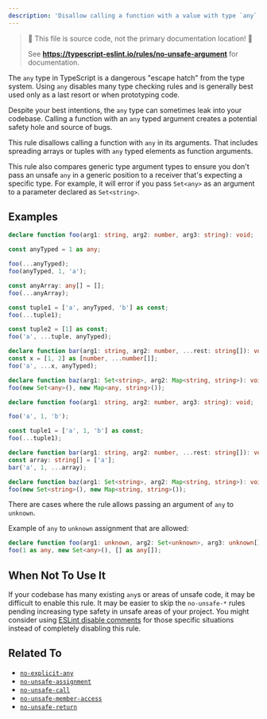 ```yaml
---
description: 'Disallow calling a function with a value with type `any`.'
---
```



> 🛑 This file is source code, not the primary documentation location! 🛑
>
> See **https://typescript-eslint.io/rules/no-unsafe-argument** for documentation.

The `any` type in TypeScript is a dangerous "escape hatch" from the type system.
Using `any` disables many type checking rules and is generally best used only as a last resort or when prototyping code.

Despite your best intentions, the `any` type can sometimes leak into your codebase.
Calling a function with an `any` typed argument creates a potential safety hole and source of bugs.

This rule disallows calling a function with `any` in its arguments.
That includes spreading arrays or tuples with `any` typed elements as function arguments.

This rule also compares generic type argument types to ensure you don't pass an unsafe `any` in a generic position to a receiver that's expecting a specific type.
For example, it will error if you pass `Set<any>` as an argument to a parameter declared as `Set<string>`.

## Examples

<Tabs>
<TabItem value="❌ Incorrect">

```ts
declare function foo(arg1: string, arg2: number, arg3: string): void;

const anyTyped = 1 as any;

foo(...anyTyped);
foo(anyTyped, 1, 'a');

const anyArray: any[] = [];
foo(...anyArray);

const tuple1 = ['a', anyTyped, 'b'] as const;
foo(...tuple1);

const tuple2 = [1] as const;
foo('a', ...tuple, anyTyped);

declare function bar(arg1: string, arg2: number, ...rest: string[]): void;
const x = [1, 2] as [number, ...number[]];
foo('a', ...x, anyTyped);

declare function baz(arg1: Set<string>, arg2: Map<string, string>): void;
foo(new Set<any>(), new Map<any, string>());
```

</TabItem>
<TabItem value="✅ Correct">

```ts
declare function foo(arg1: string, arg2: number, arg3: string): void;

foo('a', 1, 'b');

const tuple1 = ['a', 1, 'b'] as const;
foo(...tuple1);

declare function bar(arg1: string, arg2: number, ...rest: string[]): void;
const array: string[] = ['a'];
bar('a', 1, ...array);

declare function baz(arg1: Set<string>, arg2: Map<string, string>): void;
foo(new Set<string>(), new Map<string, string>());
```

</TabItem>
</Tabs>

There are cases where the rule allows passing an argument of `any` to `unknown`.

Example of `any` to `unknown` assignment that are allowed:

```ts showPlaygroundButton
declare function foo(arg1: unknown, arg2: Set<unknown>, arg3: unknown[]): void;
foo(1 as any, new Set<any>(), [] as any[]);
```

## When Not To Use It

If your codebase has many existing `any`s or areas of unsafe code, it may be difficult to enable this rule.
It may be easier to skip the `no-unsafe-*` rules pending increasing type safety in unsafe areas of your project.
You might consider using [ESLint disable comments](https://eslint.org/docs/latest/use/configure/rules#using-configuration-comments-1) for those specific situations instead of completely disabling this rule.

## Related To

- [`no-explicit-any`](./no-explicit-any.mdx)
- [`no-unsafe-assignment`](./no-unsafe-assignment.mdx)
- [`no-unsafe-call`](./no-unsafe-call.mdx)
- [`no-unsafe-member-access`](./no-unsafe-member-access.mdx)
- [`no-unsafe-return`](./no-unsafe-return.mdx)
